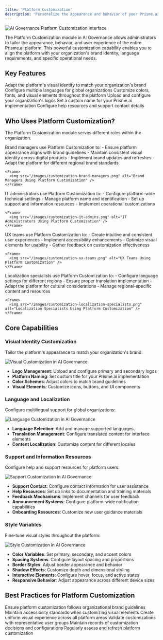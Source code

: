```yaml
---
title: 'Platform Customization'
description: 'Personalize the appearance and behavior of your Prisme.ai platform to align with your organization's brand and requirements'
---
```


<Frame>
  <img src="/images/ai-governance-customization-hero.png" alt="AI Governance Platform Customization Interface" />
</Frame>

The Platform Customization module in AI Governance allows administrators to tailor the appearance, behavior, and user experience of the entire Prisme.ai platform. This powerful customization capability enables you to align the platform with your organization's brand identity, language requirements, and specific operational needs.

## Key Features

<CardGroup cols={2}>
  <Card title="Brand Customization" icon="palette">
    Adapt the platform's visual identity to match your organization's brand
  </Card>
  <Card title="Multilingual Support" icon="language">
    Configure multiple languages for global organizations
  </Card>
  <Card title="Style Variables" icon="brush">
    Customize colors, fonts, and visual elements throughout the platform
  </Card>
  <Card title="Logo Management" icon="image">
    Upload and configure your organization's logos
  </Card>
  <Card title="Platform Name" icon="signature">
    Set a custom name for your Prisme.ai implementation
  </Card>
  <Card title="Support Information" icon="circle-info">
    Configure help resources and support contact details
  </Card>
</CardGroup>

## Who Uses Platform Customization?

The Platform Customization module serves different roles within the organization.

<Tabs>
  <Tab title="Brand Managers">
    Brand managers use Platform Customization to:
    - Ensure platform appearance aligns with brand guidelines
    - Maintain consistent visual identity across digital products
    - Implement brand updates and refreshes
    - Adapt the platform for different regional brand standards
    
    <Frame>
      <img src="/images/customization-brand-managers.png" alt="Brand Managers Using Platform Customization" />
    </Frame>
  </Tab>
  
  <Tab title="IT Administrators">
    IT administrators use Platform Customization to:
    - Configure platform-wide technical settings
    - Manage platform name and identification
    - Set up support and information resources
    - Implement operational customizations
    
    <Frame>
      <img src="/images/customization-it-admins.png" alt="IT Administrators Using Platform Customization" />
    </Frame>
  </Tab>
  
  <Tab title="User Experience Teams">
    UX teams use Platform Customization to:
    - Create intuitive and consistent user experiences
    - Implement accessibility enhancements
    - Optimize visual elements for usability
    - Gather feedback on customization effectiveness
    
    <Frame>
      <img src="/images/customization-ux-teams.png" alt="UX Teams Using Platform Customization" />
    </Frame>
  </Tab>
  
  <Tab title="Localization Specialists">
    Localization specialists use Platform Customization to:
    - Configure language settings for different regions
    - Ensure proper translation implementation
    - Adapt the platform for cultural considerations
    - Manage regional-specific content and resources
    
    <Frame>
      <img src="/images/customization-localization-specialists.png" alt="Localization Specialists Using Platform Customization" />
    </Frame>
  </Tab>
</Tabs>

## Core Capabilities

### Visual Identity Customization

Tailor the platform's appearance to match your organization's brand:

<Frame>
  <img src="/images/governance-visual-customization.png" alt="Visual Customization in AI Governance" />
</Frame>

- **Logo Management**: Upload and configure primary and secondary logos
- **Platform Naming**: Set custom title for your Prisme.ai implementation
- **Color Schemes**: Adjust colors to match brand guidelines
- **Visual Elements**: Customize icons, buttons, and UI components

### Language and Localization

Configure multilingual support for global organizations:

<Frame>
  <img src="/images/governance-language-customization.png" alt="Language Customization in AI Governance" />
</Frame>

- **Language Selection**: Add and manage supported languages
- **Translation Management**: Configure translated content for interface elements
- **Content Localization**: Customize content for different locales

### Support and Information Resources

Configure help and support resources for platform users:

<Frame>
  <img src="/images/governance-support-customization.png" alt="Support Customization in AI Governance" />
</Frame>

- **Support Contact**: Configure contact information for user assistance
- **Help Resources**: Set up links to documentation and training materials
- **Feedback Mechanisms**: Implement channels for user feedback
- **Announcement Systems**: Configure platform-wide notification capabilities
- **Onboarding Resources**: Customize new user guidance materials

### Style Variables

Fine-tune visual styles throughout the platform:

<Frame>
  <img src="/images/governance-style-customization.png" alt="Style Customization in AI Governance" />
</Frame>

- **Color Variables**: Set primary, secondary, and accent colors
- **Spacing Systems**: Configure layout spacing and proportions
- **Border Styles**: Adjust border appearance and behavior
- **Shadow Effects**: Customize depth and dimensional styling
- **Interactive Elements**: Configure hover, focus, and active states
- **Responsive Behavior**: Adjust appearance across different device sizes

## Best Practices for Platform Customization

<CardGroup cols={2}>
  <Card title="Brand Guidelines Alignment" icon="book">
    Ensure platform customization follows organizational brand guidelines
  </Card>
  <Card title="Accessibility Compliance" icon="universal-access">
    Maintain accessibility standards when customizing visual elements
  </Card>
  <Card title="Consistent Experience" icon="clone">
    Create uniform visual experience across all platform areas
  </Card>
  <Card title="User Testing" icon="user-check">
    Validate customizations with representative user groups
  </Card>
  <Card title="Documentation" icon="file-lines">
    Maintain records of customization decisions and configurations
  </Card>
  <Card title="Periodic Review" icon="calendar-check">
    Regularly assess and refresh platform customization
  </Card>
</CardGroup>
